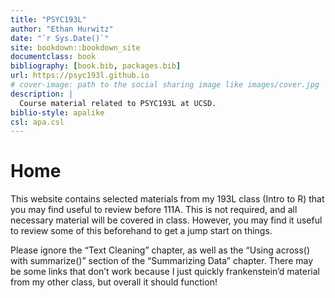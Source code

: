 ```yaml
--- 
title: "PSYC193L"
author: "Ethan Hurwitz"
date: "`r Sys.Date()`"
site: bookdown::bookdown_site
documentclass: book
bibliography: [book.bib, packages.bib]
url: https://psyc193l.github.io
# cover-image: path to the social sharing image like images/cover.jpg
description: |
  Course material related to PSYC193L at UCSD.
biblio-style: apalike
csl: apa.csl
---
```


# Home

This website contains selected materials from my 193L class (Intro to R) that you may find useful to review before 111A. This is not required, and all necessary material will be covered in class. However, you may find it useful to review some of this beforehand to get a jump start on things.

Please ignore the "Text Cleaning" chapter, as well as the "Using across() with summarize()" section of the "Summarizing Data" chapter. There may be some links that don't work because I just quickly frankenstein'd material from my other class, but overall it should function!